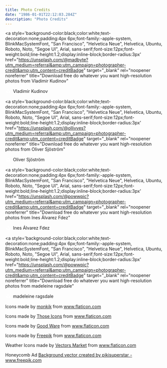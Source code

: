 ```yaml
---
title: Photo Credits
date: "1986-01-01T22:12:03.284Z"
description: "Photo Credits"
---
```


<a
  style='background-color:black;color:white;text-decoration:none;padding:4px 6px;font-family:-apple-system, BlinkMacSystemFont, "San Francisco", "Helvetica Neue", Helvetica, Ubuntu, Roboto, Noto, "Segoe UI", Arial, sans-serif;font-size:12px;font-weight:bold;line-height:1.2;display:inline-block;border-radius:3px'
  href="https://unsplash.com/@madbyte?utm_medium=referral&amp;utm_campaign=photographer-credit&amp;utm_content=creditBadge"
  target="_blank"
  rel="noopener noreferrer"
  title="Download free do whatever you want high-resolution photos from Vladimir Kudinov"
>
  <span style="display:inline-block;padding:2px 3px">
    <svg
      xmlns="http://www.w3.org/2000/svg"
      style="height:12px;width:auto;position:relative;vertical-align:middle;top:-2px;fill:white"
      viewBox="0 0 32 32"
    >
      <title>unsplash-logo</title>
      <path d="M10 9V0h12v9H10zm12 5h10v18H0V14h10v9h12v-9z"></path>
    </svg>
  </span>
  <span style="display:inline-block;padding:2px 3px">Vladimir Kudinov</span>
</a>

<a
  style='background-color:black;color:white;text-decoration:none;padding:4px 6px;font-family:-apple-system, BlinkMacSystemFont, "San Francisco", "Helvetica Neue", Helvetica, Ubuntu, Roboto, Noto, "Segoe UI", Arial, sans-serif;font-size:12px;font-weight:bold;line-height:1.2;display:inline-block;border-radius:3px'
  href="https://unsplash.com/@ollivves?utm_medium=referral&amp;utm_campaign=photographer-credit&amp;utm_content=creditBadge"
  target="_blank"
  rel="noopener noreferrer"
  title="Download free do whatever you want high-resolution photos from Oliver Sjöström"
>
  <span style="display:inline-block;padding:2px 3px">
    <svg
      xmlns="http://www.w3.org/2000/svg"
      style="height:12px;width:auto;position:relative;vertical-align:middle;top:-2px;fill:white"
      viewBox="0 0 32 32"
    >
      <title>unsplash-logo</title>
      <path d="M10 9V0h12v9H10zm12 5h10v18H0V14h10v9h12v-9z"></path>
    </svg>
  </span>
  <span style="display:inline-block;padding:2px 3px">Oliver Sjöström</span>
</a>

<a
  style='background-color:black;color:white;text-decoration:none;padding:4px 6px;font-family:-apple-system, BlinkMacSystemFont, "San Francisco", "Helvetica Neue", Helvetica, Ubuntu, Roboto, Noto, "Segoe UI", Arial, sans-serif;font-size:12px;font-weight:bold;line-height:1.2;display:inline-block;border-radius:3px'
  href="https://unsplash.com/@powwpic?utm_medium=referral&amp;utm_campaign=photographer-credit&amp;utm_content=creditBadge"
  target="_blank"
  rel="noopener noreferrer"
  title="Download free do whatever you want high-resolution photos from Ines Álvarez Fdez"
>
  <span style="display:inline-block;padding:2px 3px">
    <svg
      xmlns="http://www.w3.org/2000/svg"
      style="height:12px;width:auto;position:relative;vertical-align:middle;top:-2px;fill:white"
      viewBox="0 0 32 32"
    >
      <title>unsplash-logo</title>
      <path d="M10 9V0h12v9H10zm12 5h10v18H0V14h10v9h12v-9z"></path>
    </svg>
  </span>
  <span style="display:inline-block;padding:2px 3px">Ines Álvarez Fdez</span>
</a>

<a
  style='background-color:black;color:white;text-decoration:none;padding:4px 6px;font-family:-apple-system, BlinkMacSystemFont, "San Francisco", "Helvetica Neue", Helvetica, Ubuntu, Roboto, Noto, "Segoe UI", Arial, sans-serif;font-size:12px;font-weight:bold;line-height:1.2;display:inline-block;border-radius:3px'
  href="https://unsplash.com/@powwpic?utm_medium=referral&amp;utm_campaign=photographer-credit&amp;utm_content=creditBadge"
  target="_blank"
  rel="noopener noreferrer"
  title="Download free do whatever you want high-resolution photos from madeleine ragsdale"
>
  <span style="display:inline-block;padding:2px 3px">
    <svg
      xmlns="http://www.w3.org/2000/svg"
      style="height:12px;width:auto;position:relative;vertical-align:middle;top:-2px;fill:white"
      viewBox="0 0 32 32"
    >
      <title>unsplash-logo</title>
      <path d="M10 9V0h12v9H10zm12 5h10v18H0V14h10v9h12v-9z"></path>
    </svg>
  </span>
  <span style="display:inline-block;padding:2px 3px">madeleine ragsdale</span>
</a>

Icons made by <a href="https://www.flaticon.com/authors/monkik" title="monkik">monkik</a> from <a href="https://www.flaticon.com/" title="Flaticon"> www.flaticon.com</a>

Icons made by <a href="https://www.flaticon.com/authors/those-icons" title="Those Icons">Those Icons</a> from <a href="https://www.flaticon.com/" title="Flaticon"> www.flaticon.com</a>

Icons made by <a href="https://www.flaticon.com/authors/good-ware" title="Good Ware">Good Ware</a> from <a href="https://www.flaticon.com/" title="Flaticon"> www.flaticon.com</a>

Icons made by <a href="https://www.flaticon.com/authors/freepik" title="Freepik">Freepik</a> from <a href="https://www.flaticon.com/" title="Flaticon"> www.flaticon.com</a>

Weather Icons made by <a href="https://www.flaticon.com/authors/vectors-market" title="Vectors Market">Vectors Market</a> from <a href="https://www.flaticon.com/" title="Flaticon"> www.flaticon.com</a>

Honeycomb Ad <a href='https://www.freepik.com/vectors/background'>Background vector created by pikisuperstar - www.freepik.com</a>
